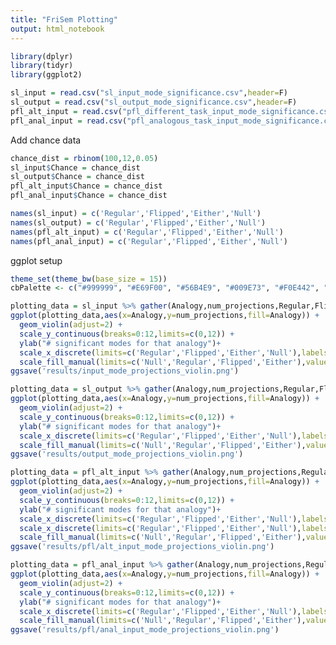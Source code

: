 ```yaml
---
title: "FriSem Plotting"
output: html_notebook
---
```



```r
library(dplyr)
library(tidyr)
library(ggplot2)
```

```r
sl_input = read.csv("sl_input_mode_significance.csv",header=F)
sl_output = read.csv("sl_output_mode_significance.csv",header=F)
pfl_alt_input = read.csv("pfl_different_task_input_mode_significance.csv",header=F)
pfl_anal_input = read.csv("pfl_analogous_task_input_mode_significance.csv",header=F)
```

Add chance data
```r
chance_dist = rbinom(100,12,0.05)
sl_input$Chance = chance_dist
sl_output$Chance = chance_dist
pfl_alt_input$Chance = chance_dist
pfl_anal_input$Chance = chance_dist
```

```r
names(sl_input) = c('Regular','Flipped','Either','Null')
names(sl_output) = c('Regular','Flipped','Either','Null')
names(pfl_alt_input) = c('Regular','Flipped','Either','Null')
names(pfl_anal_input) = c('Regular','Flipped','Either','Null')
```

ggplot setup
```r
theme_set(theme_bw(base_size = 15))
cbPalette <- c("#999999", "#E69F00", "#56B4E9", "#009E73", "#F0E442", "#0072B2", "#D55E00", "#CC79A7")

```

```r
plotting_data = sl_input %>% gather(Analogy,num_projections,Regular,Flipped,Either,Null)
ggplot(plotting_data,aes(x=Analogy,y=num_projections,fill=Analogy)) +
  geom_violin(adjust=2) +
  scale_y_continuous(breaks=0:12,limits=c(0,12)) +
  ylab("# significant modes for that analogy")+
  scale_x_discrete(limits=c('Regular','Flipped','Either','Null'),labels=c('Regular','Flipped','Either','Null Dist.')) +
  scale_fill_manual(limits=c('Null','Regular','Flipped','Either'),values=cbPalette)
ggsave('results/input_mode_projections_violin.png')
```


```r
plotting_data = sl_output %>% gather(Analogy,num_projections,Regular,Flipped,Either,Null)
ggplot(plotting_data,aes(x=Analogy,y=num_projections,fill=Analogy)) +
  geom_violin(adjust=2) +
  scale_y_continuous(breaks=0:12,limits=c(0,12)) +
  ylab("# significant modes for that analogy")+
  scale_x_discrete(limits=c('Regular','Flipped','Either','Null'),labels=c('Regular','Flipped','Either','Null Dist.')) +
  scale_fill_manual(limits=c('Null','Regular','Flipped','Either'),values=cbPalette)
ggsave('results/output_mode_projections_violin.png')
```



```r
plotting_data = pfl_alt_input %>% gather(Analogy,num_projections,Regular,Flipped,Either,Null)
ggplot(plotting_data,aes(x=Analogy,y=num_projections,fill=Analogy)) +
  geom_violin(adjust=2) +
  scale_y_continuous(breaks=0:12,limits=c(0,12)) +
  ylab("# significant modes for that analogy")+
  scale_x_discrete(limits=c('Regular','Flipped','Either','Null'),labels=c('Regular','Flipped','Either','Null Dist.')) +
  scale_x_discrete(limits=c('Regular','Flipped','Either','Null'),labels=c('Regular','Flipped','Either','Null Dist.')) +
  scale_fill_manual(limits=c('Null','Regular','Flipped','Either'),values=cbPalette)
ggsave('results/pfl/alt_input_mode_projections_violin.png')
```


```r
plotting_data = pfl_anal_input %>% gather(Analogy,num_projections,Regular,Flipped,Either,Null)
ggplot(plotting_data,aes(x=Analogy,y=num_projections,fill=Analogy)) +
  geom_violin(adjust=2) +
  scale_y_continuous(breaks=0:12,limits=c(0,12)) +
  ylab("# significant modes for that analogy")+
  scale_x_discrete(limits=c('Regular','Flipped','Either','Null'),labels=c('Regular','Flipped','Either','Null Dist.')) +
  scale_fill_manual(limits=c('Null','Regular','Flipped','Either'),values=cbPalette)
ggsave('results/pfl/anal_input_mode_projections_violin.png')
```
